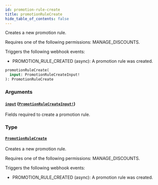 ```yaml
---
id: promotion-rule-create
title: promotionRuleCreate
hide_table_of_contents: false
---
```


Creates a new promotion rule.

Requires one of the following permissions: MANAGE_DISCOUNTS.

Triggers the following webhook events:

- PROMOTION_RULE_CREATED (async): A promotion rule was created.

```graphql
promotionRuleCreate(
  input: PromotionRuleCreateInput!
): PromotionRuleCreate
```

### Arguments

#### [`input`](#) ([`PromotionRuleCreateInput!`](../../../developer/api-reference/inputs/promotion-rule-create-input))

Fields required to create a promotion rule.

### Type

#### [`PromotionRuleCreate`](../../../developer/api-reference/objects/promotion-rule-create)

Creates a new promotion rule.

Requires one of the following permissions: MANAGE_DISCOUNTS.

Triggers the following webhook events:

- PROMOTION_RULE_CREATED (async): A promotion rule was created.

